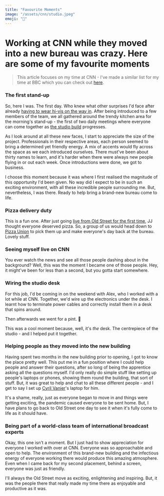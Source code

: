 ```yaml
---
title: "Favourite Moments"
image: "/assets/cnn/studio.jpeg"
emoji: "🤩"
---
```


# Working at CNN while they moved into a new bureau was crazy. Here are some of my favourite moments

> This article focuses on my time at CNN - I've made a similar list for my time at BBC which you can check out [here](/bbc/best-bits-so-far).

### The first stand-up

<Picture
	pic="/assets/cnn/meeting.jpg"
	caption="Later on, the stand-ups would move into this posh viewing room."
	alt="Team meeting"
/>

So, here I was. The first day. Who knew what other surprises I'd face after already [having to wear hi-vis on the way in](/cnn/a-new-home). After being introduced to a few members of the team, we all gathered around the trendy kitchen area for the morning's stand-up - the first of two daily meetings where everyone can come together as [the studio build](/cnn/a-new-home) progresses.

As I look around at all these new faces, I start to appreciate the size of the project. Professionals in their respective areas, each person seemed to bring a determined yet friendly energy. A mix of accents would fly across the space as we each introduced ourselves. There must've been about thirty names to learn, and it's harder when there were always new people flying in or out each week. Once introductions were done, we got to business.

I choose this moment because it was where I first realised the magnitude of this opportunity I'd been given. No way did I expect to be in such an exciting environment, with all these incredible people surrounding me. But, nevertheless, I was there. Ready to help bring a brand-new bureau come to life.

### Pizza delivery duty

<Picture pic="/assets/cnn/pizza.jpg" caption="" alt="Trendy pizza place" />

This is a fun one. After just going [live from Old Street for the first time](https://twitter.com/MaxFosterCNN/status/1231984848790859776), JJ thought everyone deserved pizza. So, a group of us would head down to [Pizza Union](https://www.pizzaunion.com/) to pick them up and make everyone's day back at the bureau. Lovely stuff.

### Seeing myself live on CNN

<Picture pic="/assets/cnn/me-on-cnn.gif" caption="" alt="Me on CNN" />

You ever watch the news and see all those people dashing about in the background? Well, this was the moment I became one of those people. Hey, it might've been for less than a second, but you gotta start somewhere.

### Wiring the studio desk

<Picture pic="/assets/cnn/spin.gif" caption="" alt="Spinning studio desk" />

For this job, I'd be coming in on the weekend with Alex, who I worked with a lot while at CNN. Together, we'd wire up the electronics under the desk. I learnt how to terminate power cables and correctly install them in a desk that <StandoutText>spins around.</StandoutText>

Then afterwards we went for a pint. <span className="text-white">🍻</span>

This was a cool moment because, well, it's _the_ desk. The centrepiece of the studio - and I helped put it together.

### Helping people as they moved into the new building

<Picture
	pic="/assets/cnn/tee.gif"
	caption=""
	alt="WarnerMedia onboarding team t-shirt"
/>

Having spent two months in the new building prior to opening, I got to know the place pretty well. This put me in a fun position where I could help people and answer their questions, after so long of being the apprentice asking all the questions myself. I'd only really do simple stuff like setting up people's laptops or phones, showing them round the building, that sort of stuff. But, it was great to help and chat to all these different people - and I get to say I set up [Cyril Vanier](https://twitter.com/oliverdarcy/status/1336329689095290881)'s laptop for him.

It's a shame, really, just as everyone began to move in and things were getting exciting, the pandemic caused everyone to be sent home. But, I have plans to go back to Old Street one day to see it when it's fully come to life as it should have.

### Being part of a world-class team of international broadcast experts

<Picture
	pic="/assets/cnn/group.jpeg"
	caption=""
	alt="Group picture in the studio"
/>

Okay, this one isn't a moment. But I just had to show appreciation for everyone I worked with over at CNN. Everyone was so approachable and open to help. The environment of this brand-new building and the infectious energy of everyone working there would produce this amazing atmosphere. Even when I came back for my second placement, behind a screen, everyone was just as friendly.

I'll always the Old Street move as exciting, enlightening and inspiring. But, it was the people there that really made my time there as enjoyable and productive as it was.
